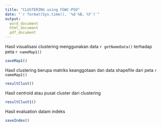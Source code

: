 ```yaml
---
title: "CLUSTERING using FGWC-PSO"
date: "`r format(Sys.time(), '%d %B, %Y')`"
output: 
  word_document
  html_document
  pdf_document
---
```

Hasil visualisasi clustering menggunakan data `r getNameData()` terhadap peta `r nameMap1()`

```r
saveMap1()
```

Hasil clustering berupa matriks keanggotaan dan data shapefile dari peta `r nameMap1()`
```r
resultClust()
```

Hasil centroid atau pusat cluster dari clustering
```r
resultClust1()
```

Hasil evaluation dalam indeks
```r
saveIndex()
```